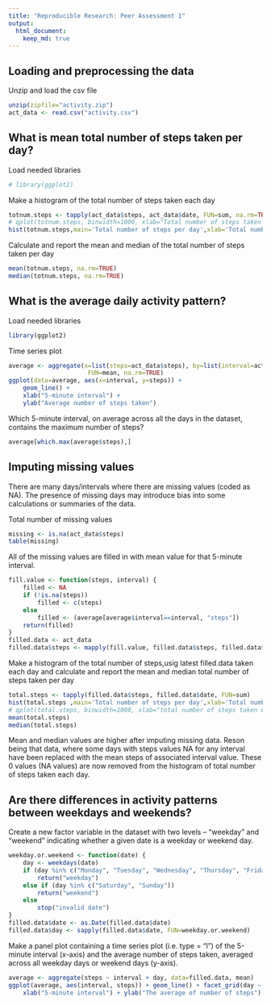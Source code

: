 ```yaml
---
title: "Reproducible Research: Peer Assessment 1"
output: 
  html_document:
    keep_md: true
---
```



## Loading and preprocessing the data

Unzip and load the csv file

``` r
unzip(zipfile="activity.zip")
act_data <- read.csv("activity.csv")
```


## What is mean total number of steps taken per day?
Load needed libraries
``` r
# library(ggplot2)
```

Make a histogram of the total number of steps taken each day
``` r
totnum.steps <- tapply(act_data$steps, act_data$date, FUN=sum, na.rm=TRUE)
# qplot(totnum.steps, binwidth=1000, xlab="Total number of steps taken each day")
hist(totnum.steps,main='Total number of steps per day',xlab='Total number of steps per day',col='blue')
```

Calculate and report the mean and median of the total number of steps taken per day
``` r
mean(totnum.steps, na.rm=TRUE)
median(totnum.steps, na.rm=TRUE)
```


## What is the average daily activity pattern?
Load needed libraries
``` r
library(ggplot2)
```

Time series plot
``` r
average <- aggregate(x=list(steps=act_data$steps), by=list(interval=act_data$interval),
                      FUN=mean, na.rm=TRUE)
ggplot(data=average, aes(x=interval, y=steps)) +
    geom_line() +
    xlab("5-minute interval") +
    ylab("Average number of steps taken")
```


Which 5-minute interval, on average across all the days in the dataset, contains the maximum number of steps?
``` r
average[which.max(average$steps),]
```


## Imputing missing values

There are many days/intervals where there are missing values (coded as NA). The presence of missing days may introduce bias into some calculations or summaries of the data.

Total number of missing values
```r
missing <- is.na(act_data$steps)
table(missing)
```

All of the missing values are filled in with mean value for that 5-minute interval.
```r
fill.value <- function(steps, interval) {
    filled <- NA
    if (!is.na(steps))
        filled <- c(steps)
    else
        filled <- (average[average$interval==interval, "steps"])
    return(filled)
}
filled.data <- act_data
filled.data$steps <- mapply(fill.value, filled.data$steps, filled.data$interval)
```


Make a histogram of the total number of steps,usig latest filled.data taken each day and calculate and report the mean and median total number of steps taken per day
```r
total.steps <- tapply(filled.data$steps, filled.data$date, FUN=sum)
hist(total.steps ,main='Total number of steps per day',xlab='Total number of steps per day',col='green')
# qplot(total.steps, binwidth=1000, xlab="total number of steps taken each day")
mean(total.steps)
median(total.steps)
```


Mean and median values are higher after imputing missing data.
Reson being that data, where some days with steps values NA for any interval have been replaced with the mean steps of associated interval value.
These 0 values (NA values) are now removed from the histogram of total number of steps taken each day.

## Are there differences in activity patterns between weekdays and weekends?

Create a new factor variable in the dataset with two levels – “weekday” and “weekend” indicating whether a given date is a weekday or weekend day.
```r
weekday.or.weekend <- function(date) {
    day <- weekdays(date)
    if (day %in% c("Monday", "Tuesday", "Wednesday", "Thursday", "Friday"))
        return("weekday")
    else if (day %in% c("Saturday", "Sunday"))
        return("weekend")
    else
        stop("invalid date")
}
filled.data$date <- as.Date(filled.data$date)
filled.data$day <- sapply(filled.data$date, FUN=weekday.or.weekend)
```


Make a panel plot containing a time series plot (i.e. type = "l") of the 5-minute interval (x-axis) and the average number of steps taken, averaged across all weekday days or weekend days (y-axis).
```r
average <- aggregate(steps ~ interval + day, data=filled.data, mean)
ggplot(average, aes(interval, steps)) + geom_line() + facet_grid(day ~ .) +
    xlab("5-minute interval") + ylab("The average of number of steps")
```